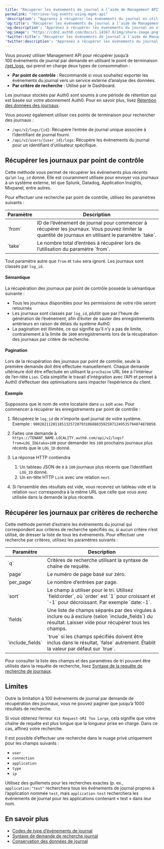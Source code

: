 ```yaml
---
title: "Récupérer les événements de journal à l’aide de Management API"
permalink: "retrieve-log-events-using-mgmt-api"
'description': "Apprenez à récupérer les événements du journal en utilisant le point de terminaison get_logs de Management API Auth0, par point de contrôle ou par critère de recherche."
'og:title': "Récupérer les événements de journal à l’aide de Management API"
'og:description': "Apprenez à récupérer les événements du journal en utilisant le point de terminaison get_logs de Management API Auth0, par point de contrôle ou par critère de recherche."
'og:image': "https://cdn2.auth0.com/docs/1.14567.0/img/share-image.png"
'twitter:title': "Récupérer les événements de journal à l’aide de Management API"
'twitter:description': "Apprenez à récupérer les événements du journal en utilisant le point de terminaison get_logs de Management API Auth0, par point de contrôle ou par critère de recherche."
---
```


Vous pouvez utiliser <Tooltip href="/docs/fr-ca/glossary?term=management-api" tip="Management API
Un produit permettant aux clients d’effectuer des tâches administratives." cta="Voir le glossaire">Management API</Tooltip> pour récupérer jusqu’à 100 événements de journal par demande en utilisant le point de terminaison [/get_logs](https://auth0.com/docs/api/management/v2/#!/Logs/get_logs), qui prend en charge deux types de consommation :

* **Par point de contrôle** : Recommandé si vous souhaitez exporter les événements du journal vers un service externe d’analyse des données.
* **Par critère de recherche** : Utilisé par le Dashboard.

Les journaux stockés par Auth0 sont soumis à une période de rétention qui est basée sur votre abonnement Auth0. Pour en savoir plus, lisez [Rétention des données des journaux](/docs/fr-ca/deploy-monitor/logs/log-data-retention).

Vous pouvez également utiliser ces points de terminaison pour rechercher des journaux :

* `/api/v2/logs/{id}`: Récupère l’entrée de journal unique associée à l’identifiant de journal fourni.
* `/api/v2/users/{user_id}/logs`: Récupère les événements du journal pour un identifiant d’utilisateur spécifique.

## Récupérer les journaux par point de contrôle

Cette méthode vous permet de récupérer les événements plus récents qu’un `log_id` donné. Elle est couramment utilisée pour envoyer vos journaux à un système externe, tel que Splunk, Datadog, Application Insights, Mixpanel, entre autres.

Pour effectuer une recherche par point de contrôle, utilisez les paramètres suivants :

<table class="table"><thead>
<tr>
<th><strong>Paramètre</strong></th>
<th><strong>Description</strong></th>
</tr>
</thead>
<tbody>
<tr>
<td>`from`</td>
<td>ID de l’événement de journal pour commencer à récupérer les journaux. Vous pouvez limiter la quantité de journaux en utilisant le paramètre `take`.</td>
</tr>
<tr>
<td>`take`</td>
<td>Le nombre total d’entrées à récupérer lors de l’utilisation du paramètre `from`.</td>
</tr>
</tbody>
</table>

Tout paramètre autre que `from` et `take` sera ignoré. Les journaux sont classés par `log_id`.

#### Sémantique

La récupération des journaux par point de contrôle possède la sémantique suivante :

* Tous les journaux disponibles pour les permissions de votre rôle seront retournés
* Les journaux sont classés par `log_id`, plutôt que par l’heure de génération de l’événement, afin d’éviter de sauter des enregistrements antérieurs en raison de délais du système Auth0.
* La pagination est illimitée, ce qui signifie qu’il n’y a pas de limite, contrairement à la limite de `1000` enregistrements lors de la récupération des journaux par critère de recherche.

#### Pagination

Lors de la récupération des journaux par point de contrôle, seule la première demande doit être effectuée manuellement. Chaque demande ultérieure doit être effectuée en utilisant la `prochaine` URL liée à l’intérieur de l’en-tête `Lien`. Cela simplifie le travail d’intégration avec l’API et permet à Auth0 d’effectuer des optimisations sans impacter l’expérience du client.

#### Exemple

Supposons que le nom de votre locataire dans `us` soit `acme`. Pour commencer à récupérer les enregistrements par point de contrôle :

1. Récupérez le `log_id` de n’importe quel journal de votre système.
   Exemple : `90020211201185132572079310688835925971249535794074878050`.
2. Faites une demande à `https://TENANT_NAME.LOCALITY.auth0.com/api/v2/logs?from=LOG_ID&take=100` pour demander les `100` prochains journaux plus récents que le `LOG_ID` donné.
3. La réponse HTTP contiendra

   1. Un tableau JSON de `0` à `100` journaux plus récents que l’identifiant `LOG_ID` donné.
   2. Un en-tête HTTP `Link` avec une relation `next`.
4. Si l’ensemble des résultats est vide, vous recevrez un tableau vide et la relation `next` correspondra à la même URL que celle que vous avez utilisée dans la demande la plus récente.

## Récupérer les journaux par critères de recherche

Cette méthode permet d’extraire les événements du journal qui correspondent aux critères de recherche spécifiés ou, si aucun critère n’est utilisé, de dresser la liste de tous les événements. Pour effectuer une recherche par critères, utilisez les paramètres suivants :

<table class="table"><thead>
<tr>
<th>Paramètre</th>
<th>Description</th>
</tr>
</thead>
<tbody>
<tr>
<td>`q`</td>
<td>Critères de recherche utilisant la syntaxe de chaîne de requête.</td>
</tr>
<tr>
<td>`page`</td>
<td>Le numéro de page basé sur zéro.</td>
</tr>
<tr>
<td>`per_page`</td>
<td>Le nombre d’entrées par page.</td>
</tr>
<tr>
<td>`sort`</td>
<td>Le champ à utiliser pour le tri. Utilisez `field:order`, où `order` est `1` pour croissant et `-1` pour décroissant. Par exemple `date:-1`.</td>
</tr>
<tr>
<td>`fields`</td>
<td>Une liste de champs séparés par des virgules à inclure ou à exclure (selon `include_fields`) du résultat. Laisser vide pour récupérer tous les champs.</td>
</tr>
<tr>
<td>`include_fields`</td>
<td>`true` si les champs spécifiés doivent être inclus dans le résultat, `false` autrement. Établit la valeur par défaut sur `true`.</td>
</tr>
</tbody>
</table>

Pour consulter la liste des champs et des paramètres de tri pouvant être utilisés dans la requête de recherche, lisez [Syntaxe de la requête de recherche de journaux](/docs/fr-ca/deploy-monitor/logs/log-search-query-syntax).

## Limites

Outre la limitation à 100 événements de journal par demande de récupération des journaux, vous ne pouvez paginer que jusqu’à 1000 résultats de recherche.

Si vous obtenez l’erreur `414 Request-URI Too Large`, cela signifie que votre chaîne de requête est plus longue que la longueur prise en charge. Dans ce cas, affinez votre recherche.

<Card title="Limitations du champ de recherche Nuage privé">

Il est possible d’effectuer une recherche dans le nuage privé uniquement pour les champs suivants :

* `user`
* `connection`
* `application`
* `type`
* `ip`

Utilisez des guillemets pour les recherches exactes (p. ex., `application:"test"` recherchera tous les événements de journal propres à l’application nommée `test`, mais `application:test` recherchera les événements de journal pour les applications contenant « test » dans leur nom.

</Card>

## En savoir plus

* [Codes de type d’événements de journal](/docs/fr-ca/deploy-monitor/logs/log-event-type-codes)
* [Syntaxe de demande de recherche journal](/docs/fr-ca/deploy-monitor/logs/log-search-query-syntax)
* [Conservation des données de journal](/docs/fr-ca/deploy-monitor/logs/log-data-retention)